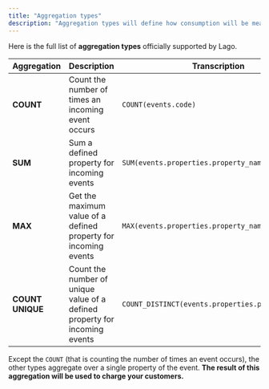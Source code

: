 ```yaml
---
title: "Aggregation types"
description: "Aggregation types will define how consumption will be measured."
---
```


Here is the full list of **aggregation types** officially supported by Lago.

| Aggregation      | Description                                                                | Transcription                                  |
| ---------------- | -------------------------------------------------------------------------- | ---------------------------------------------- |
| **COUNT**        | Count the number of times an incoming event occurs                         | `COUNT(events.code)`                            |
| **SUM**          | Sum a defined property for incoming events                                 | `SUM(events.properties.property_name)`            |
| **MAX**          | Get the maximum value of a defined property for incoming events            | `MAX(events.properties.property_name)`           |
| **COUNT UNIQUE** | Count the number of unique value of a defined property for incoming events | `COUNT_DISTINCT(events.properties.property_name)` |

<Note>Except the `COUNT` (that is counting the number of times an event occurs), the
other types aggregate over a single property of the event. **The result of this
aggregation will be used to charge your customers.**</Note>
